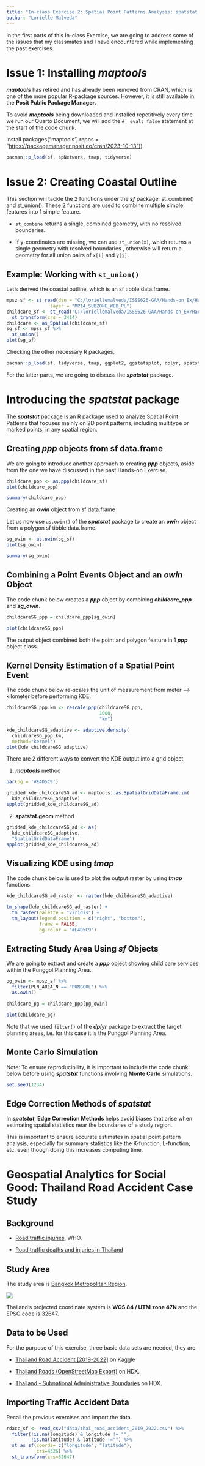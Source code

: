 ```yaml
---
title: "In-class Exercise 2: Spatial Point Patterns Analysis: spatstat Methods"
author: "Lorielle Malveda"
---
```


In the first parts of this In-class Exercise, we are going to address some of the issues that my classmates and I have encountered while implementing the past exercises.

# Issue 1: Installing *maptools*

***maptools*** has retired and has already been removed from CRAN, which is one of the more popular R-package sources. However, it is still available in the **Posit Public Package Manager.**

To avoid ***maptools*** being downloaded and installed repetitively every time we run our Quarto Document, we will add the `#| eval: false` statement at the start of the code chunk.

install.packages("maptools", repos = "[https://packagemanager.posit.co/cran/2023-10-13")](https://packagemanager.posit.co/cran/2023-10-13%22))

```r
pacman::p_load(sf, spNetwork, tmap, tidyverse)
```

# Issue 2: Creating Coastal Outline

This section will tackle the 2 functions under the ***sf*** package: st_combine() and st_union(). These 2 functions are used to combine multiple simple features into 1 simple feature.

-   `st_combine` returns a single, combined geometry, with no resolved boundaries.

-   If y-coordinates are missing, we can use `st_union(x)`, which returns a single geometry with resolved boundaries , otherwise will return a geometry for all union pairs of `x[i]` and `y[j]`.

## Example: Working with `st_union()`

Let's derived the coastal outline, which is an sf tibble data.frame.

```r
mpsz_sf <- st_read(dsn = "C:/loriellemalveda/ISSS626-GAA/Hands-on_Ex/Hands-on_Ex03/data/data", 
                layer = "MP14_SUBZONE_WEB_PL")
childcare_sf <- st_read("C:/loriellemalveda/ISSS626-GAA/Hands-on_Ex/Hands-on_Ex03/data/data/child-care-services-geojson.geojson") %>%
  st_transform(crs = 3414)
childcare <- as_Spatial(childcare_sf)
sg_sf <- mpsz_sf %>%
  st_union()
plot(sg_sf)
```

Checking the other necessary R packages.

```r
pacman::p_load(sf, tidyverse, tmap, ggplot2, ggstatsplot, dplyr, spatstat, raster, readxl)
```

For the latter parts, we are going to discuss the ***spatstat*** package.

# Introducing the ***spatstat*** package

The ***spatstat*** package is an R package used to analyze Spatial Point Patterns that focuses mainly on 2D point patterns, including multitype or marked points, in any spatial region.

## Creating *ppp* objects from sf data.frame

We are going to introduce another approach to creating ***ppp*** objects, aside from the one we have discussed in the past Hands-on Exercise.

```r
childcare_ppp <- as.ppp(childcare_sf)
plot(childcare_ppp)
```

```r
summary(childcare_ppp)
```

Creating an ***owin*** object from sf data.frame

Let us now use `as.owin()` of the ***spatstat*** package to create an ***owin*** object from a polygon sf tibble data.frame.

```r
sg_owin <- as.owin(sg_sf)
plot(sg_owin)
```

```r
summary(sg_owin)
```

## Combining a Point Events Object and an *owin* Object

The code chunk below creates a ***ppp*** object by combining ***childcare_ppp*** and ***sg_owin***.

```r
childcareSG_ppp = childcare_ppp[sg_owin]
```

```r
plot(childcareSG_ppp)
```

The output object combined both the point and polygon feature in 1 ***ppp*** object class.

## Kernel Density Estimation of a Spatial Point Event

The code chunk below re-scales the unit of measurement from meter –\> kilometer before performing KDE.

```r
childcareSG_ppp.km <- rescale.ppp(childcareSG_ppp, 
                                  1000, 
                                  "km")

kde_childcareSG_adaptive <- adaptive.density(
  childcareSG_ppp.km, 
  method="kernel")
plot(kde_childcareSG_adaptive)
```

There are 2 different ways to convert the KDE output into a grid object.

1.  ***maptools*** method

```r
par(bg = '#E4D5C9')

gridded_kde_childcareSG_ad <- maptools::as.SpatialGridDataFrame.im(
  kde_childcareSG_adaptive)
spplot(gridded_kde_childcareSG_ad)
```

2.  **spatstat.geom** method

```r
gridded_kde_childcareSG_ad <- as(
  kde_childcareSG_adaptive,
  "SpatialGridDataFrame")
spplot(gridded_kde_childcareSG_ad)
```

## Visualizing KDE using ***tmap***

The code chunk below is used to plot the output raster by using ***tmap*** functions.

```r
kde_childcareSG_ad_raster <- raster(kde_childcareSG_adaptive)
```

```r
tm_shape(kde_childcareSG_ad_raster) + 
  tm_raster(palette = "viridis") +
  tm_layout(legend.position = c("right", "bottom"), 
            frame = FALSE,
            bg.color = "#E4D5C9")
```

## Extracting Study Area Using ***sf*** Objects

We are going to extract and create a ***ppp*** object showing child care services within the Punggol Planning Area.

```r
pg_owin <- mpsz_sf %>%
  filter(PLN_AREA_N == "PUNGGOL") %>%
  as.owin()

childcare_pg = childcare_ppp[pg_owin]

plot(childcare_pg)  
```

Note that we used `filter()` of the ***dplyr*** package to extract the target planning areas, i.e. for this case it is the Punggol Planning Area.

## **Monte Carlo Simulation**

Note: To ensure reproducibility, it is important to include the code chunk below before using ***spatstat*** functions involving **Monte Carlo** simulations.

```r
set.seed(1234)
```

## Edge Correction Methods of ***spatstat***

In ***spatstat***, **Edge Correction Methods** helps avoid biases that arise when estimating spatial statistics near the boundaries of a study region.

This is important to ensure accurate estimates in spatial point pattern analysis, especially for summary statistics like the K-function, L-function, etc. even though doing this increases computing time.

# Geospatial Analytics for Social Good: Thailand Road Accident Case Study

## Background

-   [Road traffic injuries](https://www.who.int/news-room/fact-sheets/detail/road-traffic-injuries), WHO.

-   [Road traffic deaths and injuries in Thailand](https://cdn.who.int/media/docs/default-source/thailand/roadsafety/overview-en-final-25-7-19.pdf?sfvrsn=f9d7a862_2)

## Study Area

The study area is [Bangkok Metropolitan Region](https://en.wikipedia.org/wiki/Bangkok_Metropolitan_Region).

![](images/BMR.png)

Thailand's projected coordinate system is **WGS 84 / UTM zone 47N** and the EPSG code is 32647.

## Data to be Used

For the purpose of this exercise, three basic data sets are needed, they are:

-   [Thailand Road Accident \[2019-2022\]](https://www.kaggle.com/datasets/thaweewatboy/thailand-road-accident-2019-2022) on Kaggle

-   [Thailand Roads (OpenStreetMap Export)](https://data.humdata.org/dataset/hotosm_tha_roads) on HDX.

-   [Thailand - Subnational Administrative Boundaries](https://data.humdata.org/dataset/cod-ab-tha?) on HDX.

## Importing Traffic Accident Data

Recall the previous exercises and import the data.

```r

rdacc_sf <- read_csv("data/thai_road_accident_2019_2022.csv") %>%
  filter(!is.na(longitude) & longitude != "",
         !is.na(latitude) & latitude !="") %>%
  st_as_sf(coords= c("longitude", "latitude"),
           crs=4326) %>%
  st_transform(crs=32647)
```

